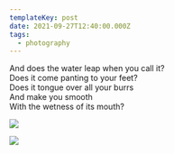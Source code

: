 ```yaml
---
templateKey: post
date: 2021-09-27T12:40:00.000Z
tags:
  - photography
---
```

And does the water leap when you call it?<br/>
Does it come panting to your feet?<br/>
Does it tongue over all your burrs<br/>
And make you smooth<br/>
With the wetness of its mouth?

![](../../assets/photos/20210927-IMG_4621.jpg)

![](../../assets/photos/20210927-IMG_4615.jpg)